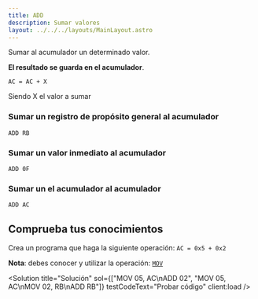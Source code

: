 ```yaml
---
title: ADD
description: Sumar valores
layout: ../../../layouts/MainLayout.astro
---
```



Sumar al acumulador un determinado valor.

**El resultado se guarda en el acumulador**.

```
AC = AC + X
```
Siendo X el valor a sumar

### Sumar un registro de propósito general al acumulador

```
ADD RB
```

### Sumar un valor inmediato al acumulador

```
ADD 0F
```

### Sumar un el acumulador al acumulador

```
ADD AC
```

## Comprueba tus conocimientos

Crea un programa que haga la siguiente operación: `AC = 0x5 + 0x2`

**Nota**: debes conocer y utilizar la operación: [`MOV`](MOV)

<Solution title="Solución" sol={["MOV 05, AC\nADD 02", "MOV 05, AC\nMOV 02, RB\nADD RB"]} testCodeText="Probar código" client:load />